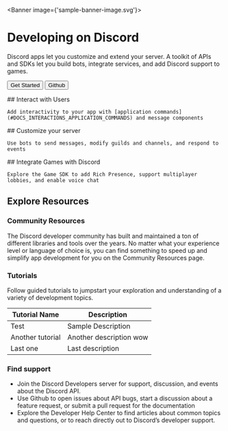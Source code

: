 <Banner image={'sample-banner-image.svg'}>
  # Developing on Discord

  Discord apps let you customize and extend your server. A toolkit of APIs and SDKs let you build bots, integrate services, and add Discord support to games.

  <Button>Get Started</Button> <Button>Github</Button>
</Banner>

<CardWrapper>
  <Card>
    ## Interact with Users

    Add interactivity to your app with [application commands](#DOCS_INTERACTIONS_APPLICATION_COMMANDS) and message components
  </Card>
  <Card>
    ## Customize your server

    Use bots to send messages, modify guilds and channels, and respond to events
  </Card>
  <Card>
    ## Integrate Games with Discord

    Explore the Game SDK to add Rich Presence, support multiplayer lobbies, and enable voice chat
  </Card>
</CardWrapper>

## Explore Resources

### Community Resources

The Discord developer community has built and maintained a ton of different libraries and tools over the years. No matter what your experience level or language of choice is, you can find something to speed up and simplify app development for you on the Community Resources page.

### Tutorials

Follow guided tutorials to jumpstart your exploration and understanding of a variety of development topics.

| Tutorial Name | Description |
| ------------- | ----------- |
| Test | Sample Description |
| Another tutorial | Another description wow |
| Last one | Last description |

### Find support

- Join the Discord Developers server for support, discussion, and events about the Discord API.
- Use Github to open issues about API bugs, start a discussion about a feature request, or submit a pull request for the documentation
- Explore the Developer Help Center to find articles about common topics and questions, or to reach directly out to Discord’s developer support.